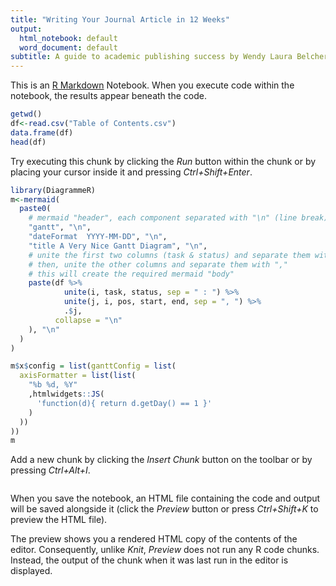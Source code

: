 ```yaml
---
title: "Writing Your Journal Article in 12 Weeks"
output:
  html_notebook: default
  word_document: default
subtitle: A guide to academic publishing success by Wendy Laura Belcher
---
```


This is an [R Markdown](http://rmarkdown.rstudio.com) Notebook. When you execute code within the notebook, the results appear beneath the code. 
```r
getwd()
df<-read.csv("Table of Contents.csv")
data.frame(df)
head(df)
```

Try executing this chunk by clicking the *Run* button within the chunk or by placing your cursor inside it and pressing *Ctrl+Shift+Enter*. 

```r
library(DiagrammeR)
m<-mermaid(
  paste0(
    # mermaid "header", each component separated with "\n" (line break)
    "gantt", "\n", 
    "dateFormat  YYYY-MM-DD", "\n", 
    "title A Very Nice Gantt Diagram", "\n",
    # unite the first two columns (task & status) and separate them with ":"
    # then, unite the other columns and separate them with ","
    # this will create the required mermaid "body"
    paste(df %>%
            unite(i, task, status, sep = " : ") %>%
            unite(j, i, pos, start, end, sep = ", ") %>%
            .$j, 
          collapse = "\n"
    ), "\n"
  )
)

m$x$config = list(ganttConfig = list(
  axisFormatter = list(list(
    "%b %d, %Y"
    ,htmlwidgets::JS(
      'function(d){ return d.getDay() == 1 }'
    )
  ))
))
m
```

Add a new chunk by clicking the *Insert Chunk* button on the toolbar or by pressing *Ctrl+Alt+I*.
```r

```

When you save the notebook, an HTML file containing the code and output will be saved alongside it (click the *Preview* button or press *Ctrl+Shift+K* to preview the HTML file).

The preview shows you a rendered HTML copy of the contents of the editor. Consequently, unlike *Knit*, *Preview* does not run any R code chunks. Instead, the output of the chunk when it was last run in the editor is displayed.
